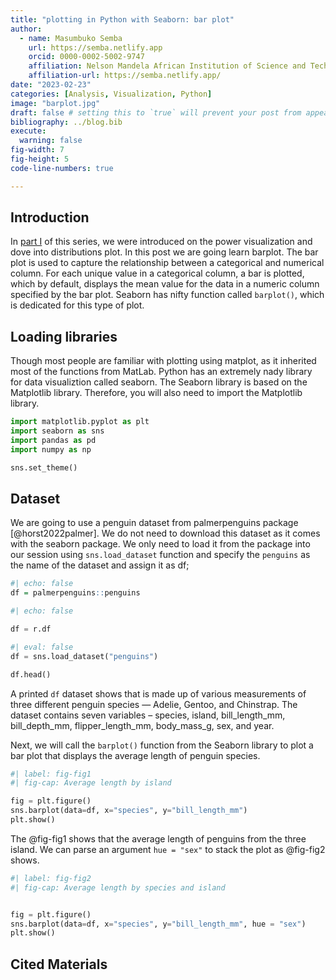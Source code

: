 ```yaml
---
title: "plotting in Python with Seaborn: bar plot"
author: 
  - name: Masumbuko Semba
    url: https://semba.netlify.app
    orcid: 0000-0002-5002-9747
    affiliation: Nelson Mandela African Institution of Science and Technology
    affiliation-url: https://semba.netlify.app/ 
date: "2023-02-23"
categories: [Analysis, Visualization, Python]
image: "barplot.jpg"
draft: false # setting this to `true` will prevent your post from appearing on your listing page until you're ready!
bibliography: ../blog.bib
execute: 
  warning: false
fig-width: 7
fig-height: 5
code-line-numbers: true

---
```


## Introduction

In [part I](www.ims.org.tz) of this series, we were introduced on the power visualization and dove into distributions plot. In this post we are going learn barplot. The bar plot is used to capture the relationship between a categorical and numerical column. For each unique value in a categorical column, a bar is plotted, which by default, displays the mean value for the data in a numeric column specified by the bar plot. Seaborn has nifty function called `barplot()`, which is dedicated for this type of plot. 


## Loading libraries

Though most people are familiar with plotting using matplot, as it inherited most of the functions from MatLab. Python has an extremely nady library for data visualiztion called seaborn. The Seaborn library is based on the Matplotlib library. Therefore, you will also need to import the Matplotlib library.

```python
import matplotlib.pyplot as plt
import seaborn as sns
import pandas as pd
import numpy as np

sns.set_theme()

```

## Dataset

We are going to use a penguin dataset from palmerpenguins package [@horst2022palmer]. We do not need to download this dataset as it comes with the seaborn package. We only need to load it from the package into our session using `sns.load_dataset` function and specify the `penguins` as the name of the dataset and assign it as df;

```r
#| echo: false
df = palmerpenguins::penguins

```

```python
#| echo: false

df = r.df
```


```python
#| eval: false
df = sns.load_dataset("penguins")
```


```python
df.head()
```

A printed `df` dataset shows that is made up of various measurements of three different penguin species --- Adelie, Gentoo, and Chinstrap. The dataset contains seven variables -- species, island, bill_length_mm, bill_depth_mm, flipper_length_mm, body_mass_g, sex, and year.


Next, we will call the `barplot()` function from the Seaborn library to plot a bar plot that displays the average length of penguin species.


```python
#| label: fig-fig1
#| fig-cap: Average length by island

fig = plt.figure()
sns.barplot(data=df, x="species", y="bill_length_mm")
plt.show()

```

The @fig-fig1 shows that the average length of penguins from the three island. We can parse an argument `hue = "sex"` to stack the plot as @fig-fig2 shows.


```python
#| label: fig-fig2
#| fig-cap: Average length by species and island


fig = plt.figure()
sns.barplot(data=df, x="species", y="bill_length_mm", hue = "sex")
plt.show()

```

## Cited Materials

